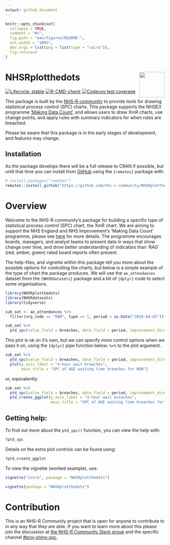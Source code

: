 ```yaml
---
output: github_document
---
```


<!-- README.md is generated from README.Rmd. Please edit that file -->

```r
knitr::opts_chunk$set(
  collapse = TRUE,
  comment = "#>",
  fig.path = "man/figures/README-",
  out.width = "100%",
  dev.args = list(png = list(type = "cairo")),
  fig.retina=3
)
```

# NHSRplotthedots <a alt="NHS-R Community's logo" href='https://nhsrcommunity.com/'><img src='https://nhs-r-community.github.io/assets/logo/nhsr-logo.png' align="right" height="80" /></a>

<!-- badges: start -->
[![Lifecycle: stable](https://img.shields.io/badge/lifecycle-stable-brightgreen.svg)](https://lifecycle.r-lib.org/articles/stages.html#stable)
[![R-CMD-check](https://github.com/nhs-r-community/NHSRplotthedots/workflows/R-CMD-check/badge.svg)](https://github.com/nhs-r-community/NHSRplotthedots/actions)
[![Codecov test coverage](https://codecov.io/gh/nhs-r-community/NHSRplotthedots/branch/main/graph/badge.svg)](https://app.codecov.io/gh/nhs-r-community/NHSRplotthedots?branch=main)
<!-- badges: end -->

This package is built by the [NHS-R community][nhsr] to provide tools for drawing statistical process control (SPC) charts. This package supports the NHSE/I programme ['Making Data Count'][mdc], and allows users to draw XmR charts, use change points, and apply rules with summary indicators for when rules are breached.

Please be aware that this package is in the early stages of development, and features may change.

## Installation

As the package develops there will be a full release to CRAN if possible, but until that time you can install from [GitHub](https://github.com/) using the `{remotes}` package  with:

```r
# install.packages("remotes")
remotes::install_github("https://github.com/nhs-r-community/NHSRplotthedots", build_vignettes = TRUE)
```

# Overview

Welcome to the NHS-R community's package for building a specific type of statistical process control (SPC) chart, the XmR chart.  We are aiming to support the NHS England and NHS Improvement's 'Making Data Count' programme, please see [here][mdc] for more details. The programme encourages boards, managers, and analyst teams to present data in ways that show change over time, and drive better understanding of indicators than 'RAG' (red, amber, green) rated board reports often present.

The help-files, and vignette within this package tell you more about the possible options for controlling the charts, but below is a simple example of the type of chart the package produces.  We will use the `ae_attendances` dataset from the `{NHSRdatasets}` package and a bit of  `{dplyr}` code to select some organisations.

```r
library(NHSRplotthedots)
library(NHSRdatasets)
library(tidyverse)

sub_set <- ae_attendances %>% 
  filter(org_code == "RQM", type == 1, period < as.Date("2018-04-01"))

sub_set %>%
  ptd_spc(value_field = breaches, date_field = period, improvement_direction = "decrease")
```  

This plot is ok on it's own, but we can specify more control options when we pass it on, using the `{dplyr}` pipe function below: `%>%` to the plot argument.

```r
sub_set %>%
  ptd_spc(value_field = breaches, date_field = period, improvement_direction = "decrease") %>% 
  plot(y_axis_label = "4-hour wait breaches",
       main_title = "SPC of A&E waiting time breaches for RQM")
```

or, equivalently:

```r
sub_set %>%
  ptd_spc(value_field = breaches, date_field = period, improvement_direction = "decrease") %>% 
  ptd_create_ggplot(y_axis_label = "4-hour wait breaches",
                    main_title = "SPC of A&E waiting time breaches for RQM")
```

## Getting help:

To find out more about the `ptd_spc()` function, you can view the help with:

```r
?ptd_spc
```

Details on the extra plot controls can be found using:

```r
?ptd_create_ggplot
```

To view the vignette (worked example), use:

```r
vignette("intro", package = "NHSRplotthedots")

vignette(package = "NHSRplotthedots")

```

# Contribution

This is an NHS-R Community project that is open for anyone to contribute to in any way that they are able. If you want to learn more about this please join the discussion at [the NHS-R Community Slack group][nhsr-slack] and the specific channel [#proj-shiny-spc][#proj-shiny-spc]. 

[nhsr]: https://nhsrcommunity.com
[mdc]: https://www.england.nhs.uk/publication/making-data-count/
[nhsr-slack]: https://nhsrcommunity.slack.com/
[#proj-shiny-spc]: https://nhsrcommunity.slack.com/archives/CSVD4SYF3
